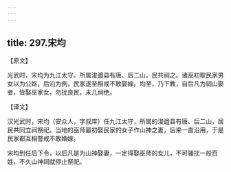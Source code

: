 ```yaml
---
---
---
```

title: 297.宋均
---



【原文】

光武时，宋均为九江太守。所属浚遒县有唐、后二山，民共祠之。诸巫初取民家男女以为公妪，后沿为例，民家遂至相戒不敢娶嫁。均至，乃下教，自后凡为祠山娶者，皆娶巫家女，勿扰良民，未几祠绝。

【译文】

汉光武时，宋均（安众人，字叔庠）任九江太守，所属的浚遒县有唐、后二山，居民共同立祠祭祀。当地的巫师最初娶民家的女子作山神之妻，后来一直沿用，于是民家都互相警戒不敢婚嫁。

宋均到任后下令，以后凡是为山神娶妻，一定得娶巫师的女儿，不可骚扰一般百姓，不久山神祠就停止祭祀。